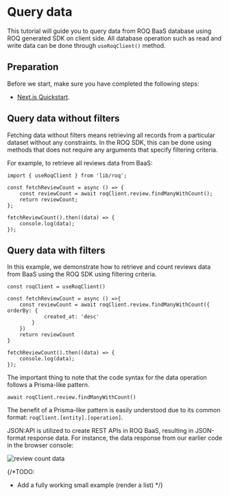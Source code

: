 # Query data

This tutorial will guide you to query data from ROQ BaaS database using ROQ generated SDK on client side. All database operation such as read and write data can be done through `useRoqClient()` method.

## Preparation

Before we start, make sure you have completed the following steps:

- [Next.js Quickstart](/next-js).

## Query data without filters

Fetching data without filters means retrieving all records from a particular dataset without any constraints. In the ROQ SDK, this can be done using methods that does not require any arguments that specify filtering criteria.

For example, to retrieve all reviews data from BaaS:

```tsx {4}
import { useRoqClient } from 'lib/roq';

const fetchReviewCount = async () => {
	const reviewCount = await roqClient.review.findManyWithCount();
	return reviewCount;
};

fetchReviewCount().then((data) => {
	console.log(data);
});
```

## Query data with filters

In this example, we demonstrate how to retrieve and count reviews data from BaaS using the ROQ SDK using filtering criteria.

```tsx {4,5,6,7}
const roqClient = useRoqClient()

const fetchReviewCount = async () =>{
    const reviewCount = await roqClient.review.findManyWithCount({ orderBy: {
	        created_at: 'desc'
	    }
    })	
	return reviewCount
}
	
fetchReviewCount().then((data) => {
    console.log(data);
});
```

The important thing to note that the code syntax for the data operation follows a Prisma-like pattern.

```tsx
await roqClient.review.findManyWithCount()
```
The benefit of a Prisma-like pattern is easily understood due to its common format: `roqClient.[entity].[operation]`.

JSON:API is utilized to create REST APIs in ROQ BaaS, resulting in JSON-format response data. For instance, the data response from our earlier code in the browser console:

![review count data](/screenshots/nextjs-read-data-baas.png)


{/*TODO:
- Add a fully working small example (render a list)
*/}
 